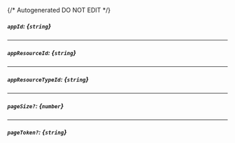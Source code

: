 {/* Autogenerated DO NOT EDIT  */}
##### `appId`: *{`string`}*

---
##### `appResourceId`: *{`string`}*

---
##### `appResourceTypeId`: *{`string`}*

---
##### `pageSize?`: *{`number`}*

---
##### `pageToken?`: *{`string`}*


